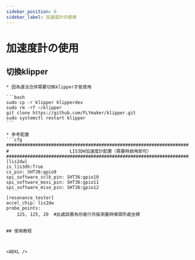 ```yaml
---
sidebar_position: 6
sidebar_label: 加速度計の使用
---
```


# 加速度計の使用



## 切換klipper

    * 因為還沒合併需要切換klipper才能使用

    ```bash
    sudo cp -r klipper klipperdev
    sudo rm -rf ~/klipper
    git clone https://github.com/FLYmaker/klipper.git
    sudo systemctl restart klipper
    ```

    * 參考配置
    ```cfg
    #####################################################################
    #                       LIS3DH加速度計配置（需要時啟用即可）
    #####################################################################
    [lis2dw]
    is_lis3dh:True
    cs_pin: SHT36:gpio9
    spi_software_sclk_pin: SHT36:gpio10
    spi_software_mosi_pin: SHT36:gpio11
    spi_software_miso_pin: SHT36:gpio12

    [resonance_tester]
    accel_chip: lis2dw
    probe_points:
        125, 125, 20  #此處設置為你進行共振測量時噴頭所處坐標


```

## 使用教程



<ADXL />
